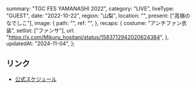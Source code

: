   summary: "TGC FES YAMANASHI 2022",
  category: "LIVE",
  liveType: "GUEST",
  date: "2022-10-22",
  region: "山梨",
  location: "",
  present: ["高嶺のなでしこ"],
  image: {
    path: "",
    ref: "",
  },
  recaps: {
    costume: "アンチファン衣装",
    setlist: ["ファンサ"],
    url: "https://x.com/Mikuru_hositani/status/1583712942020624384",
  },
  updatedAt: "2024-11-04",
};

## リンク

- [公式スケジュール](https://takanenonadeshiko.jp/?p=468)
